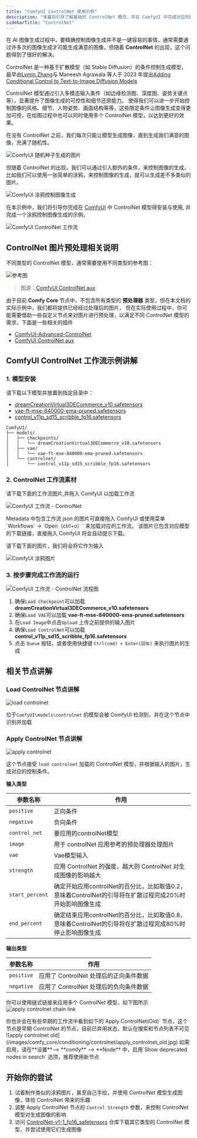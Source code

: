 ```yaml
---
title: "ComfyUI ControlNet 使用示例"
description: "本篇将引导了解基础的 ControlNet 概念，并在 ComfyUI 中完成对应的图像生成"
sidebarTitle: "ControlNet"
---
```


在 AI 图像生成过程中，要精确控制图像生成并不是一键容易的事情，通常需要通过许多次的图像生成才可能生成满意的图像，但随着 **ControlNet** 的出现，这个问题得到了很好的解决。

ControlNet 是一种基于扩散模型（如 Stable Diffusion）的条件控制生成模型，最早由[Lvmin Zhang](https://lllyasviel.github.io/)与 Maneesh Agrawala 等人于 2023 年提出[Adding Conditional Control to Text-to-Image Diffusion Models](https://arxiv.org/abs/2302.05543)

ControlNet 模型通过引入多模态输入条件（如边缘检测图、深度图、姿势关键点等），显著提升了图像生成的可控性和细节还原能力。
使得我们可以进一步开始控制图像的风格、细节、人物姿势、画面结构等等，这些限定条件让图像生成变得更加可控，在绘图过程中也可以同时使用多个 ControlNet 模型，以达到更好的效果。

在没有 ControlNet 之前，我们每次只能让模型生成图像，直到生成我们满意的图像，充满了随机性。

![ComfyUI 随机种子生成的图片](/images/tutorial/controlnet/generated_with_random_seed.jpg)

但随着 ControlNet 的出现，我们可以通过引入额外的条件，来控制图像的生成，比如我们可以使用一张简单的涂鸦，来控制图像的生成，就可以生成差不多类似的图片。

![ComfyUI 涂鸦控制图像生成](/images/tutorial/controlnet/scribble_example.jpg)

在本示例中，我们将引导你完成在 [ComfyUI](https://github.com/comfyanonymous/ComfyUI) 中 ControlNet 模型得安装与使用, 并完成一个涂鸦控制图像生成的示例。

![ComfyUI ControlNet 工作流](https://raw.githubusercontent.com/Comfy-Org/example_workflows/main/controlnet/scribble_controlnet.png)

## ControlNet 图片预处理相关说明

不同类型的 ControlNet 模型，通常需要使用不同类型的参考图：

![参考图](https://github.com/Fannovel16/comfyui_controlnet_aux/blob/main/examples/CNAuxBanner.jpg?raw=true)

> 图源：[ComfyUI ControlNet aux](https://github.com/Fannovel16/comfyui_controlnet_aux)

由于目前 **Comfy Core** 节点中，不包含所有类型的 **预处理器** 类型，但在本文档的实际示例中，我们都将提供已经经过处理后的图片，
但在实际使用过程中，你可能需要借助一些自定义节点来对图片进行预处理，以满足不同 ControlNet 模型的需求，下面是一些相关的插件

- [ComfyUI-Advanced-ControlNet](https://github.com/Kosinkadink/ComfyUI-Advanced-ControlNet)
- [ComfyUI ControlNet aux](https://github.com/Fannovel16/comfyui_controlnet_aux)

## ComfyUI ControlNet 工作流示例讲解

### 1. 模型安装

请下载以下模型并放置到指定目录中：
- [dreamCreationVirtual3DECommerce_v10.safetensors](https://civitai.com/api/download/models/731340?type=Model&format=SafeTensor&size=full&fp=fp16)
- [vae-ft-mse-840000-ema-pruned.safetensors](https://huggingface.co/stabilityai/sd-vae-ft-mse-original/resolve/main/vae-ft-mse-840000-ema-pruned.safetensors?download=true)
- [control_v11p_sd15_scribble_fp16.safetensors](https://huggingface.co/comfyanonymous/ControlNet-v1-1_fp16_safetensors/resolve/main/control_v11p_sd15_scribble_fp16.safetensors?download=true)

```
ComfyUI/
├── models/
│   ├── checkpoints/
│   │   └── dreamCreationVirtual3DECommerce_v10.safetensors
│   ├── vae/
│   │   └── vae-ft-mse-840000-ema-pruned.safetensors
│   └── controlnet/
│       └── control_v11p_sd15_scribble_fp16.safetensors
```

### 2. ControlNet 工作流素材

请下载下面的工作流图片,并拖入 ComfyUI 以加载工作流

![ComfyUI 工作流 - ControlNet](https://raw.githubusercontent.com/Comfy-Org/example_workflows/main/controlnet/scribble_controlnet.png)

<Tip>
Metadata 中包含工作流 json 的图片可直接拖入 ComfyUI 或使用菜单 `Workflows` -> `Open（ctrl+o）` 来加载对应的工作流。
该图片已包含对应模型的下载链接，直接拖入 ComfyUI 将会自动提示下载。
</Tip>

请下载下面的图片，我们将会将它作为输入

![ComfyUI 涂鸦图片](https://raw.githubusercontent.com/Comfy-Org/example_workflows/main/controlnet/scribble_input.png)

### 3. 按步骤完成工作流的运行

![ComfyUI 工作流 - ControlNet 流程图](/images/tutorial/controlnet/flow_diagram_scribble.png)

1. 确保`Load Checkpoint`可以加载 **dreamCreationVirtual3DECommerce_v10.safetensors**
2. 确保`Load VAE`可以加载 **vae-ft-mse-840000-ema-pruned.safetensors**
3. 在`Load Image`中点击`Upload` 上传之前提供的输入图片
4. 确保`Load ControlNet`可以加载 **control_v11p_sd15_scribble_fp16.safetensors**
5. 点击 `Queue` 按钮，或者使用快捷键 `Ctrl(cmd) + Enter(回车)` 来执行图片的生成

## 相关节点讲解
### Load ControlNet 节点讲解

![load controlnet](/images/comfy_core/loaders/load_controlnet_model.jpg)

位于`ComfyUI\models\controlnet` 的模型会被 ComfyUI 检测到，并在这个节点中识别并加载

### Apply ControlNet 节点讲解

![apply controlnet ](/images/comfy_core/conditioning/controlnet/apply_controlnet.jpg)

这个节点接受 `load controlnet` 加载的 ControlNet 模型，并根据输入的图片，生成对应的控制条件。

**输入类型**

| 参数名称         | 作用                                                                                        |
| --------------- | ------------------------------------------------------------------------------------------ |
| `positive`      | 正向条件                                                                                    |
| `negative`      | 负向条件                                                                                    |
| `control_net`   | 要应用的controlNet模型                                                                       |
| `image`         | 用于 controlNet 应用参考的预处理器处理图片                                                       |
| `vae`           | Vae模型输入                                                                                  |
| `strength`      | 应用 ControlNet 的强度，越大则 ControlNet 对生成图像的影响越大                                    |
| `start_percent` | 确定开始应用controlNet的百分比，比如取值0.2，意味着ControlNet的引导将在扩散过程完成20%时开始影响图像生成 |
| `end_percent`   | 确定结束应用controlNet的百分比，比如取值0.8，意味着ControlNet的引导将在扩散过程完成80%时停止影响图像生成 |

**输出类型**

| 参数名称    | 作用                                |
| -----------| ---------------------------------- |
| `positive` | 应用了 ControlNet 处理后的正向条件数据 |
| `negative` | 应用了 ControlNet 处理后的负向条件数据 |

你可以使用链式链接来应用多个 ControlNet 模型，如下图所示
![apply controlnet chain link](/images/tutorial/controlnet/apply_controlnet_chain_link.jpg)

<Note>
你也许会在有些早期的工作流中看到如下的`Apply ControlNet(Old)` 节点，这个节点是早期 ControlNet 的节点，目前已弃用状态，默认在搜索和节点列表不可见
![apply controlnet old](/images/comfy_core/conditioning/controlnet/apply_controlnet_old.jpg)
如需启用，请在**设置**--> **comfy** --> **Node** 中，启用`Show deprecated nodes in search` 选项，推荐使用新节点
</Note>

## 开始你的尝试

1. 试着制作类似的涂鸦图片，甚至自己手绘，并使用 ControlNet 模型生成图像，体验 ControlNet 带来的乐趣
2. 调整 Apply ControlNet 节点的 `Control Strength` 参数，来控制 ControlNet 模型对生成图像的影响
3. 访问 [ControlNet-v1-1_fp16_safetensors](https://huggingface.co/comfyanonymous/ControlNet-v1-1_fp16_safetensors/tree/main)  仓库下载其它类型的 ControlNet 模型，并尝试使用它们生成图像
